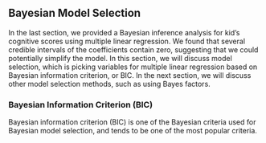 ## Bayesian Model Selection

In the last section, we provided a Bayesian inference analysis for kid's cognitive scores using multiple linear regression. We found that several credible intervals of the coefficients contain zero, suggesting that we could potentially simplify the model. In this section, we will discuss model selection, which is picking variables for multiple linear regression based on Bayesian information criterion, or BIC. In the next section, we will discuss other model selection methods, such as using Bayes factors.

### Bayesian Information Criterion (BIC)

Bayesian information criterion (BIC) is one of the Bayesian criteria used for Bayesian model selection, and tends to be one of the most popular criteria. 
